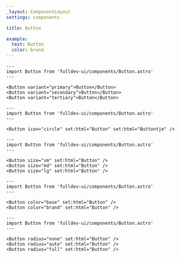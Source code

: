 ```yaml
---
_layout: ComponentLayout
settings: components

title: Button

example:
  text: Button
  color: brand
---
```


```astro live
---
import Button from 'fulldev-ui/components/Button.astro'
---

<Button variant="primary">Button</Button>
<Button variant="secondary">Button</Button>
<Button variant="tertiary">Button</Button>
```

```astro live
---
import Button from 'fulldev-ui/components/Button.astro'
---

<Button icon="circle" set:html="Button" set:html="Buttontje" />
```

```astro live
---
import Button from 'fulldev-ui/components/Button.astro'
---

<Button size="sm" set:html="Button" />
<Button size="md" set:html="Button" />
<Button size="lg" set:html="Button" />
```

```astro live
---
import Button from 'fulldev-ui/components/Button.astro'
---

<Button color="base" set:html="Button" />
<Button color="brand" set:html="Button" />
```

```astro live
---
import Button from 'fulldev-ui/components/Button.astro'
---

<Button radius="none" set:html="Button" />
<Button radius="auto" set:html="Button" />
<Button radius="full" set:html="Button" />
```
